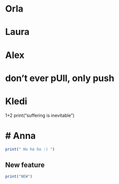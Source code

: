 # Orla

# 

# Laura

# 

# Alex

# don't ever pUll, only push

# Kledi

1+2 print("suffering is inevitable")

# \# Anna

```r
print(" Ho ho ho :) ")
```

## New feature

```r
print("NEW")
```
